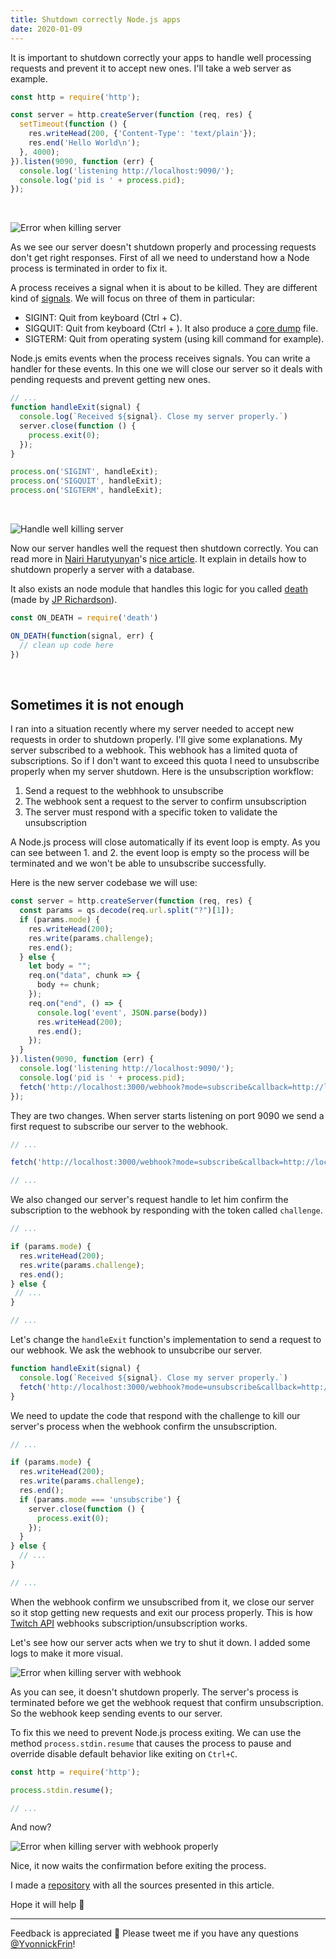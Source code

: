 ```yaml
---
title: Shutdown correctly Node.js apps
date: 2020-01-09
---
```


It is important to shutdown correctly your apps to handle well processing requests and prevent it to accept new ones. I'll take a web server as example.

```js
const http = require('http');

const server = http.createServer(function (req, res) {
  setTimeout(function () {
    res.writeHead(200, {'Content-Type': 'text/plain'});
    res.end('Hello World\n');
  }, 4000);
}).listen(9090, function (err) {
  console.log('listening http://localhost:9090/');
  console.log('pid is ' + process.pid);
});
```

<br/>

![Error when killing server](/images/kill-server.gif)

As we see our server doesn't shutdown properly and processing requests don't get right responses. First of all we need to understand how a Node process is terminated in order to fix it.

A process receives a signal when it is about to be killed. They are different kind of [signals](http://man7.org/linux/man-pages/man7/signal.7.html). We will focus on three of them in particular:

- SIGINT: Quit from keyboard (Ctrl + C).
- SIGQUIT: Quit from keyboard (Ctrl + \). It also produce a [core dump](http://man7.org/linux/man-pages/man5/core.5.html) file.
- SIGTERM: Quit from operating system (using kill command for example).

Node.js emits events when the process receives signals. You can write a handler for these events. In this one we will close our server so it deals with pending requests and prevent getting new ones.

```js
// ...
function handleExit(signal) {
  console.log(`Received ${signal}. Close my server properly.`)
  server.close(function () {
    process.exit(0);
  });
}

process.on('SIGINT', handleExit);
process.on('SIGQUIT', handleExit);
process.on('SIGTERM', handleExit);
```

<br/>

![Handle well killing server](/images/kill-server-properly.gif)

Now our server handles well the request then shutdown correctly. You can read more in [Nairi Harutyunyan](https://twitter.com/nairihar)'s [nice article](https://medium.com/hackernoon/graceful-shutdown-in-nodejs-2f8f59d1c357). It explain in details how to shutdown properly a server with a database.

It also exists an node module that handles this logic for you called [death](https://www.npmjs.com/package/death) (made by [JP Richardson](https://github.com/jprichardson)).

```js
const ON_DEATH = require('death')

ON_DEATH(function(signal, err) {
  // clean up code here
})
```

<br/>

## Sometimes it is not enough

I ran into a situation recently where my server needed to accept new requests in order to shutdown properly. I'll give some explanations. My server subscribed to a webhook. This webhook has a limited quota of subscriptions. So if I don't want to exceed this quota I need to unsubscribe properly when my server shutdown. Here is the unsubscription workflow:

1. Send a request to the webhhook to unsubscribe
2. The webhook sent a request to the server to confirm unsubscription
3. The server must respond with a specific token to validate the unsubscription

A Node.js process will close automatically if its event loop is empty. As you can see between 1. and 2. the event loop is empty so the process will be terminated and we won't be able to unsubscribe successfully.

Here is the new server codebase we will use:

```js
const server = http.createServer(function (req, res) {
  const params = qs.decode(req.url.split("?")[1]);
  if (params.mode) {
    res.writeHead(200);
    res.write(params.challenge);
    res.end();
  } else {
    let body = "";
    req.on("data", chunk => {
      body += chunk;
    });
    req.on("end", () => {
      console.log('event', JSON.parse(body))
      res.writeHead(200);
      res.end();
    });
  }
}).listen(9090, function (err) {
  console.log('listening http://localhost:9090/');
  console.log('pid is ' + process.pid);
  fetch('http://localhost:3000/webhook?mode=subscribe&callback=http://localhost:9090')
});
```

They are two changes. When server starts listening on port 9090 we send a first request to subscribe our server to the webhook.

```js
// ...

fetch('http://localhost:3000/webhook?mode=subscribe&callback=http://localhost:9090')

// ...
```

We also changed our server's request handle to let him confirm the subscription to the webhook by responding with the token called `challenge`.

```js
// ...

if (params.mode) {
  res.writeHead(200);
  res.write(params.challenge);
  res.end();
} else {
 // ...
}

// ...
```

Let's change the `handleExit` function's implementation to send a request to our webhook. We ask the webhook to unsubcribe our server.

```js
function handleExit(signal) {
  console.log(`Received ${signal}. Close my server properly.`)
  fetch('http://localhost:3000/webhook?mode=unsubscribe&callback=http://localhost:9090')
}
```

We need to update the code that respond with the challenge to kill our server's process when the webhook confirm the unsubscription.

```js
// ...

if (params.mode) {
  res.writeHead(200);
  res.write(params.challenge);
  res.end();
  if (params.mode === 'unsubscribe') {
    server.close(function () {
      process.exit(0);
    });
  }
} else {
  // ...
}

// ...
```

When the webhook confirm we unsubscribed from it, we close our server so it stop getting new requests and exit our process properly. This is how [Twitch API](https://dev.twitch.tv/docs/api/webhooks-guide) webhooks subscription/unsubscription works.

Let's see how our server acts when we try to shut it down. I added some logs to make it more visual.

![Error when killing server with webhook](/images/kill-webhook.gif)

As you can see, it doesn't shutdown properly. The server's process is terminated before we get the webhook request that confirm unsubscription. So the webhook keep sending events to our server.

To fix this we need to prevent Node.js process exiting. We can use the method `process.stdin.resume` that causes the process to pause and override disable default behavior like exiting on `Ctrl+C`.

```js
const http = require('http');

process.stdin.resume();

// ...
```

And now?

![Error when killing server with webhook properly](/images/kill-webhook-properly.gif)

Nice, it now waits the confirmation before exiting the process.

I made a [repository](https://github.com/frinyvonnick/node-shutdown-properly-webhooks) with all the sources presented in this article.

Hope it will help 🙌

<hr />

Feedback is appreciated 🙏 Please tweet me if you have any questions [@YvonnickFrin](https://twitter.com/YvonnickFrin)!
